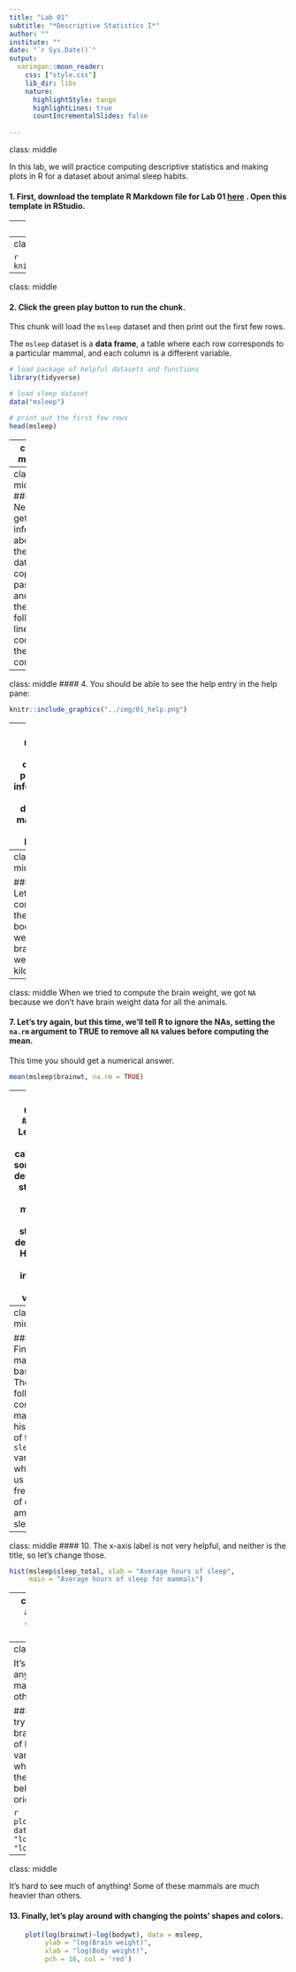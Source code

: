 ```yaml
---
title: "Lab 01"
subtitle: "*Descriptive Statistics I*"
author: ""
institute: ""
date: "`r Sys.Date()`"
output:
  xaringan::moon_reader:
    css: ["style.css"]
    lib_dir: libs
    nature:
      highlightStyle: tango
      highlightLines: true
      countIncrementalSlides: false
 
---     
```

class: middle

In this lab, we will practice computing descriptive statistics and making plots in R for a dataset about animal sleep habits. 

#### 1. First, download the template R Markdown file for Lab 01 <a href="/post/lab-01/lab_01_template.Rmd" download><b>here</b></a> . Open this template in RStudio. 


---
class: middle

    In R Markdown files, you can switch between text and code. This line is text, but below is a code chunk. In your template file, the first code chunk has the name `load_data` and the options `warning = F, message = F`. Within the code chunk, we have lines of code. The lines that start with `#` are **comments**, which R ignores when running the code chunk. You can and should write comments to help you remember what your code does.

---
class: middle, center

```r
    knitr::include_graphics("../img/01_chunk.png")
```
---
class: middle

#### **2. Click the green play button to run the chunk.** 

This chunk will load the `msleep` dataset and then print out the first few rows.

The `msleep` dataset is a **data frame**, a table where each row corresponds to a particular mammal, and each column is a different variable. 



```r
# load package of helpful datasets and functions
library(tidyverse)

# load sleep dataset 
data("msleep")

# print out the first few rows
head(msleep)
```
---
class: middle

After you run the chunk, you should see something like the table below.

```r
knitr::include_graphics("../img/01_head.png")
```
---
class: middle
#### 3. Next, to get more info about the dataset, copy, paste, and run the following line of code in the console.
```r
?msleep
```
---
class: middle
#### 4. You should be able to see the help entry in the help pane:

```r
knitr::include_graphics("../img/01_help.png")
```
---
class: middle
This dataset provides information about different mammals' sleep habits. 

#### 5. First let's calculate the average hours of sleep for all the mammals in our dataset using the following R command.
```r
mean(msleep$sleep_total)
```

The `mean()` function computes the arithmetic mean, `msleep` refers to our data frame, and `$sleep_total` tells R we only the `sleep_total` column.

---
class: middle

#### 6. Let's also compute the mean body weight and brain weight in kilograms:
```r
mean(msleep$bodywt)
mean(msleep$brainwt)
```
---
class: middle
When we tried to compute the brain weight, we got `NA` because we don't have brain weight data for all the animals. 

#### 7. Let's try again, but this time, we'll tell R to ignore the NAs, setting the `na.rm` argument to TRUE to remove all `NA` values before computing the mean. 

This time you should get a numerical answer.
```r
mean(msleep$brainwt, na.rm = TRUE)
```

---
class: middle
#### 8. Let's also try calculating some other descriptive statistics like medians and standard deviations. How can we interpret these values?

```r
median(msleep$sleep_total)
sd(msleep$sleep_total)
```
---
class: middle

#### 9. Finally, let's make some basic plots. The following command makes a histogram of the `sleep_total` variable, which gives us the frequency of different amounts of sleep. 
```r
hist(msleep$sleep_total)
```

---
class: middle
#### 10. The x-axis label is not very helpful, and neither is the title, so let's change those.

```r
hist(msleep$sleep_total, xlab = "Average hours of sleep", 
     main = "Average hours of sleep for mammals")
```

---
class: middle
#### 11. Let's also make a scatter plot to compare brain weight and body weight.

Here, the first argument of the plot function is `brainwt~bodywt`. This is called a **formula** in R. 

In general, formulas in R take the form ````[RESPONSE VARIABLE NAME]~[EXPLANATORY VARIABLE NAME]`, and they come in handy when we have a response varaiable and an explanatory variable. 

The `data = msleep` argument tells `plot` where to find the variables.

```r
plot(brainwt~bodywt, data = msleep,
     ylab = "Brain weight (kg.)",
     xlab = "Body weight (kg.)")
```
---
class: middle

It's hard to see much of anything! Some of these mammals are much heavier than others. 

#### 12. Something we could try is to take the logarithm of brain weight and  the logarithm of body weight, and plot those variables. We'll talk more about when this is appropriate later in the course. Do you think the plot below is "better" than the original plot? Why or why not?

```r
    plot(log(brainwt)~log(bodywt), data = msleep,
         ylab = "log(Brain weight)",
         xlab = "log(Body weight)")
```
---
class: middle

It's hard to see much of anything! Some of these mammals are much heavier than others. 

#### 13. Finally, let's play around with changing the points' shapes and colors.

```r
    plot(log(brainwt)~log(bodywt), data = msleep,
         ylab = "log(Brain weight)",
         xlab = "log(Body weight)",
         pch = 16, col = 'red')
```


